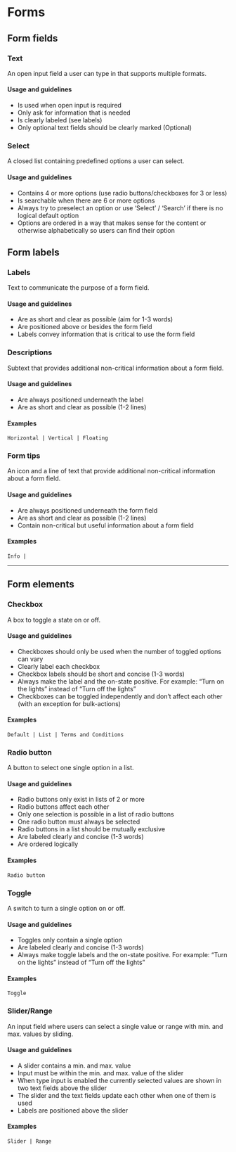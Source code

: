 
# Forms

## Form fields

### Text

An open input field a user can type in that supports multiple formats.

#### Usage and guidelines
* Is used when open input is required
* Only ask for information that is needed
* Is clearly labeled (see labels)
* Only optional text fields should be clearly marked (Optional)

<TextFieldsExamplesContainer />

### Select
A closed list containing predefined options a user can select.

#### Usage and guidelines
* Contains 4 or more options (use radio buttons/checkboxes for 3 or less)
* Is searchable when there are 6 or more options
* Always try to preselect an option or use ‘Select’ / ‘Search’  if there is no logical default option
* Options are ordered in a way that makes sense for the content or otherwise alphabetically so users can find their option

<SelectExamplesContainer />

## Form labels

### Labels
Text to communicate the purpose of a form field.

#### Usage and guidelines
* Are as short and clear as possible (aim for 1-3 words)
* Are positioned above or besides the form field
* Labels convey information that is critical to use the form field

<FormLabelsExamplesContainer />

### Descriptions
Subtext that provides additional non-critical information about a form field.

#### Usage and guidelines
* Are always positioned underneath the label
* Are as short and clear as possible (1-2 lines)

#### Examples
	Horizontal | Vertical | Floating
  
### Form tips
An icon and a line of text that provide additional non-critical information about a form field.

#### Usage and guidelines
* Are always positioned underneath the form field
* Are as short and clear as possible (1-2 lines)
* Contain non-critical but useful information about a form field

#### Examples
    Info | 

***

## Form elements

### Checkbox
A box to toggle a state on or off.

#### Usage and guidelines
* Checkboxes should only be used when the number of toggled options can vary
* Clearly label each checkbox
* Checkbox labels should be short and concise (1-3 words)
* Always make the label and the on-state positive. For example: “Turn on the lights” instead of “Turn off the lights”
* Checkboxes can be toggled independently and don’t affect each other (with an exception for bulk-actions)

#### Examples
	Default | List | Terms and Conditions

### Radio button
A button to select one single option in a list.

#### Usage and guidelines
* Radio buttons only exist in lists of 2 or more
* Radio buttons affect each other 
* Only one selection is possible in a list of radio buttons
* One radio button must always be selected
* Radio buttons in a list should be mutually exclusive
* Are labeled clearly and concise (1-3 words)
* Are ordered logically

#### Examples
	Radio button

### Toggle
A switch to turn a single option on or off.

#### Usage and guidelines
* Toggles only contain a single option
* Are labeled clearly and concise (1-3 words)
* Always make toggle labels and the on-state positive. For example: “Turn on the lights” instead of “Turn off the lights”

#### Examples
	Toggle

### Slider/Range
An input field where users can select a single value or range with min. and max. values by sliding.

#### Usage and guidelines
* A slider contains a min. and max. value
* Input must be within the min. and max. value of the slider
* When type input is enabled the currently selected values are shown in two text fields above the slider
* The slider and the text fields update each other when one of them is used
* Labels are positioned above the slider

#### Examples
	Slider | Range


